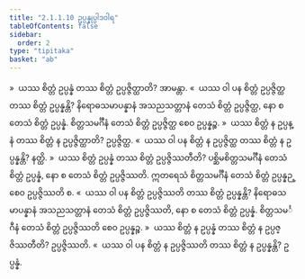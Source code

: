 ```yaml
---
title: "2.1.1.10 ဥပ္ပန္နုပ္ပါဒဝါရ"
tableOfContents: false
sidebar:
  order: 2
type: "tipitaka"
basket: "ab"
---
```



<DynamicBreadcrumb />

<Division number="78">

<Paragraph number="345">
»  ယဿ စိတ္တံ ဥပ္ပန္နံ တဿ စိတ္တံ ဥပ္ပဇ္ဇိတ္ထာတိ? အာမန္တာ.
</Paragraph>

<Paragraph number="346">
«  ယဿ ဝါ ပန စိတ္တံ ဥပ္ပဇ္ဇိတ္ထ တဿ စိတ္တံ ဥပ္ပန္နန္တိ?
</Paragraph>

<Paragraph number="347">
နိရောဓသမာပန္နာနံ အသညသတ္တာနံ တေသံ စိတ္တံ ဥပ္ပဇ္ဇိတ္ထ, နော စ တေသံ စိတ္တံ ဥပ္ပန္နံ. စိတ္တသမင်္ဂီနံ တေသံ စိတ္တံ ဥပ္ပဇ္ဇိတ္ထ စေဝ ဥပ္ပန္နဉ္စ.
</Paragraph>

<Paragraph number="348">
»  ယဿ စိတ္တံ န ဥပ္ပန္နံ တဿ စိတ္တံ န ဥပ္ပဇ္ဇိတ္ထာတိ? ဥပ္ပဇ္ဇိတ္ထ.
</Paragraph>

<Paragraph number="349">
«  ယဿ ဝါ ပန စိတ္တံ န ဥပ္ပဇ္ဇိတ္ထ တဿ စိတ္တံ န ဥပ္ပန္နန္တိ? နတ္ထိ.
</Paragraph>

</Division>
<Division number="79">

<Paragraph number="350">
»  ယဿ စိတ္တံ ဥပ္ပန္နံ တဿ စိတ္တံ ဥပ္ပဇ္ဇိဿတီတိ?
</Paragraph>

<Paragraph number="351">
ပစ္ဆိမစိတ္တသမင်္ဂီနံ တေသံ စိတ္တံ ဥပ္ပန္နံ, နော စ တေသံ စိတ္တံ ဥပ္ပဇ္ဇိဿတိ. ဣတရေသံ စိတ္တသမင်္ဂီနံ တေသံ စိတ္တံ ဥပ္ပန္နဉ္စေဝ ဥပ္ပဇ္ဇိဿတိ စ.
</Paragraph>

<Paragraph number="352">
«  ယဿ ဝါ ပန စိတ္တံ ဥပ္ပဇ္ဇိဿတိ တဿ စိတ္တံ ဥပ္ပန္နန္တိ?
</Paragraph>

<Paragraph number="353">
နိရောဓသမာပန္နာနံ အသညသတ္တာနံ တေသံ စိတ္တံ ဥပ္ပဇ္ဇိဿတိ, နော စ တေသံ စိတ္တံ ဥပ္ပန္နံ. စိတ္တသမင်္ဂီနံ တေသံ စိတ္တံ ဥပ္ပဇ္ဇိဿတိ စေဝ ဥပ္ပန္နဉ္စ.
</Paragraph>

<Paragraph number="354">
»  ယဿ စိတ္တံ န ဥပ္ပန္နံ တဿ စိတ္တံ န ဥပ္ပဇ္ဇိဿတီတိ? ဥပ္ပဇ္ဇိဿတိ.
</Paragraph>

<Paragraph number="355">
«  ယဿ ဝါ ပန စိတ္တံ န ဥပ္ပဇ္ဇိဿတိ တဿ စိတ္တံ န ဥပ္ပန္နန္တိ? ဥပ္ပန္နံ.
</Paragraph>
</Division>